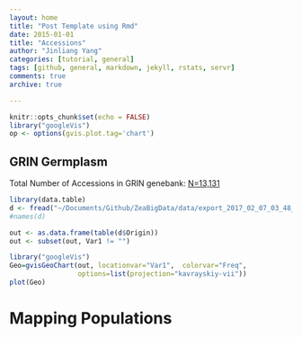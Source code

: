 ```yaml
---
layout: home
title: "Post Template using Rmd"
date: 2015-01-01
title: "Accessions"
author: "Jinliang Yang"
categories: [tutorial, general]  
tags: [github, general, markdown, jekyll, rstats, servr]  
comments: true  
archive: true

---
```


```r
knitr::opts_chunk$set(echo = FALSE)
library("googleVis")
op <- options(gvis.plot.tag='chart')
```


## GRIN Germplasm 

Total Number of Accessions in GRIN genebank: [N=13,131](../page/accession/index.html)

```r
library(data.table)
d <- fread("~/Documents/Github/ZeaBigData/data/export_2017_02_07_03_48_11.csv", data.table=FALSE)
#names(d)

out <- as.data.frame(table(d$Origin))
out <- subset(out, Var1 != "")

library("googleVis")
Geo=gvisGeoChart(out, locationvar="Var1",  colorvar="Freq",
                 options=list(projection="kavrayskiy-vii"))
plot(Geo)

```

# Mapping Populations



